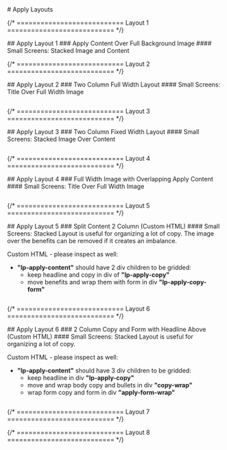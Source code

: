 
<main className="page-main">

<div className="page-title">
	# Apply Layouts
</div>


{/* =========================== Layout 1 =========================== */}
<div className="intro-wrap">
  ## Apply Layout 1
  ### Apply Content Over Full Background Image
  #### Small Screens: Stacked Image and Content
	
</div>

<ApplyOne />

{/* =========================== Layout 2 =========================== */}


<div className="intro-wrap">
  ## Apply Layout 2
  ### Two Column Full Width Layout
  #### Small Screens: Title Over Full Width Image
	
</div>

<ApplyTwo />

```scss:title=styles.scss


```

{/* =========================== Layout 3 =========================== */}

<div className="intro-wrap">
  ## Apply Layout 3 
  ### Two Column Fixed Width Layout
  #### Small Screens: Stacked Image Over Content
	
</div>

<ApplyThree />

```scss:title=styles.scss


```

{/* =========================== Layout 4 =========================== */}

<div className="intro-wrap">
  ## Apply Layout 4
  ### Full Width Image with Overlapping Apply Content
  #### Small Screens: Title Over Full Width Image
	
</div>

<ApplyFour />

```scss:title=styles.scss


```

{/* =========================== Layout 5 =========================== */}

<div className="intro-wrap">
  ## Apply Layout 5
  ### Split Content 2 Column (Custom HTML)
  #### Small Screens: Stacked
  Layout is useful for organizing a lot of copy. The image over the benefits can be removed if it creates an imbalance.

  Custom HTML - please inspect as well:
  - **"lp-apply-content"** should have 2 div children to be gridded:
    - keep headline and copy in div of **"lp-apply-copy"**
    - move benefits and wrap them with form in div **"lp-apply-copy-form"**
	
</div>

<ApplyFive />

```scss:title=styles.scss


```

{/* =========================== Layout 6 =========================== */}

<div className="intro-wrap">
  ## Apply Layout 6
  ### 2 Column Copy and Form with Headline Above (Custom HTML)
  #### Small Screens: Stacked
  Layout is useful for organizing a lot of copy.

  Custom HTML - please inspect as well:
  - **"lp-apply-content"** should have 3 div children to be gridded:
    - keep headline in div **"lp-apply-copy"**
    - move and wrap body copy and bullets in div **"copy-wrap"**
    - wrap form copy and form in div **"apply-form-wrap"**
	
</div>

<ApplySix />

```scss:title=styles.scss


```

{/* =========================== Layout 7 =========================== */}

{/* =========================== Layout 8 =========================== */}

</main>
